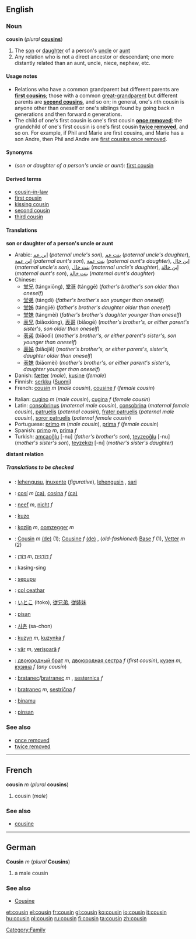 ==English==
===Noun===
{{en-noun-reg}}
'''cousin''' (''plural'' '''[[cousins]]''')

#The [[son]] or [[daughter]] of a person's [[uncle]] or [[aunt]]
#Any relation who is not a direct ancestor or descendant; one more distantly related than an aunt, uncle, niece, nephew, etc.

====Usage notes====
*Relations who have a common grandparent but different parents are '''[[first cousin]]s'''; those with a common [[great-grandparent]] but different parents are '''[[second cousin]]s''', and so on; in general, one's ''n''th cousin is anyone other than oneself or one's siblings found by going back ''n'' generations and then forward ''n'' generations.
*The child of one's first cousin is one's first cousin '''[[once removed]]'''; the grandchild of one's first cousin is one's first cousin '''[[twice removed]]''', and so on. For example, if Phil and Marie are first cousins, and Marie has a son Andre, then Phil and Andre are [[first cousin once removed|first cousins once removed]].

====Synonyms====
*(''son or daughter of a person's uncle or aunt''): [[first cousin]]

====Derived terms====
*[[cousin-in-law]]
*[[first cousin]]
*[[kissing cousin]]
*[[second cousin]]
*[[third cousin]]

====Translations====
'''son or daughter of a person's uncle or aunt'''
{{top}}
*Arabic: [[إبن عم]] (''paternal uncle's son''), [[بنت عم]] (''paternal uncle's daughter''), [[إبن عمة]] (''paternal aunt's son''), [[بنت عمة]] (''paternal aunt's daughter''), [[إبن خال]] (''maternal uncle's son''), [[بنت خال]] (''maternal uncle's daughter''), [[إبن خالة]] (''maternal aunt's son''), [[بنت خالة]] (''maternal aunt's daughter'')
*Chinese:
**[[堂兄]] (tángxiōng), [[堂哥]] (tánggē) (''father's brother's son older than oneself'')
**[[堂弟]] (tángdì) (''father's brother's son younger than oneself'')
**[[堂姊]] (tángjiě) (''father's brother's daughter older than oneself'')
**[[堂妹]] (tángmèi) (''father's brother's daughter younger than oneself'')
**[[表兄]] (biǎoxiōng), [[表哥]] (biǎogē) (''mother's brother's, or either parent's sister's, son older than oneself'')
**[[表弟]] (biǎodì) (''mother's brother's, or either parent's sister's, son younger than oneself'')
**[[表姊]] (biǎojiě) (''mother's brother's, or either parent's, sister's, daughter older than oneself'')
**[[表妹]] (biǎomèi) (''mother's brother's, or either parent's sister's, daughter younger than oneself'')
*Danish: [[fætter]] {{c}} (''male''), [[kusine]] {{c}} (''female'')
*Finnish: [[serkku]] ([[:fi:serkku|Suomi]])
*French: [[cousin#French|cousin]] ''m'' (''male cousin''), [[cousine]] ''f'' (''female cousin'')
{{mid}}
*Italian: [[cugino]] ''m'' (''male cousin''), [[cugina]] ''f'' (''female cousin'')
*Latin: [[consobrinus]] (''maternal male cousin''), [[consobrina]] (''maternal female cousin''), [[patruelis]] (''paternal cousin''), [[frater patruelis]] (''paternal male cousin''), [[soror patruelis]] (''paternal female cousin'')
*Portuguese: [[primo#Portuguese|primo]] ''m'' (''male cousin''), [[prima#Portuguese|prima]] ''f'' (''female cousin'')
*Spanish: [[primo#Spanish|primo]] ''m'', [[prima#Spanish|prima]] ''f'' 
*Turkish: [[amcaoğlu]] [-nu] (''father's brother's son''), [[teyzeoğlu]] [-nu] (''mother's sister's son''), [[teyzekızı]] [-nı] (''mother's sister's daughter'')
{{bottom}}

'''distant relation'''
{{top}}
{{mid}}
{{bottom}}

=====Translations to be checked=====
<!--Remove this section once all of the translations below have been moved into the tables above.-->
{{checktrans}}
*{{ttbc|Basque}}: [[lehengusu]], [[inuxente]] (''figurative''), [[lehengusin]] , [[sari]]
*{{ttbc|Catalan}}: [[cosí]] ''m'' [[:ca:cosí|(ca)]], [[cosina]] ''f'' [[:ca:cosina|(ca)]]
*{{ttbc|Dutch}}: [[neef]] ''m'', [[nicht#Dutch|nicht]] ''f''
*{{ttbc|Esperanto}}: [[kuzo]]
*{{ttbc|Flemish}}: [[kozijn]] ''m'', [[oomzegger]] ''m''
*{{ttbc|German}}: [[Cousin]] ''m'' [[:de:Cousin|(de)]] (1); [[Cousine]] ''f'' [[:de:Cousine|(de)]] , (''old-fashioned'') [[:de:Base|Base]] ''f'' (1), [[Vetter]] ''m'' (2)
*{{ttbc|Hebrew}}: [[דּוֹדָן]] ''m'', [[דּוֹדָנִית]] ''f''
*{{ttbc|Ibaloi}}: kasing-sing
*{{ttbc|Indonesian}}: [[sepupu]] 
*{{ttbc|Irish}}: [[col ceathar]]
*{{ttbc|Japanese}}: [[いとこ]] (itoko), [[従兄弟]], [[従姉妹]]
*{{ttbc|Kapampangan}}: [[pisan]]
*{{ttbc|Korean}}: [[사촌]] (sa-chon)
*{{ttbc|Polish}}: [[kuzyn]] ''m'', [[kuzynka]] ''f''
*{{ttbc|Romanian}}: [[văr]] ''m'', [[verişoară]] ''f''
*{{ttbc|Russian}}:  [[двоюродный брат]] ''m'', [[двоюродная сестра]] ''f'' (''first cousin''), [[кузен]] ''m'', [[кузина]] ''f'' (''any cousin'')
*{{ttbc|Slovak}}: [[bratanec#Slovak|bratanec]]/[[bratranec#Slovak|bratranec]] ''m'' , [[sesternica#Slovak|sesternica]] ''f''
*{{ttbc|Slovene}}: [[bratranec]] ''m'', [[sestrična]] ''f''
*{{ttbc|Swahili}}: [[binamu]]
*{{ttbc|Tagalog}}: [[pinsan]]

===See also===
*[[once removed]]
*[[twice removed]]

----
==French==
'''cousin''' ''m'' (''plural'' '''cousins''')

#cousin (''male'')

===See also===
*[[cousine#French|cousine]]

----
==German==
'''Cousin''' ''m'' (''plural'' '''Cousins''')

# a male cousin

===See also===
*[[Cousine#German|Cousine]]

[[Category:Family]]

[[et:cousin]]
[[el:cousin]]
[[fr:cousin]]
[[gl:cousin]]
[[ko:cousin]]
[[io:cousin]]
[[it:cousin]]
[[hu:cousin]]
[[pl:cousin]]
[[ru:cousin]]
[[fi:cousin]]
[[ta:cousin]]
[[zh:cousin]]